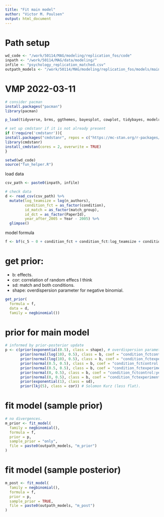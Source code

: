 ```yaml
---
title: "Fit main model"
author: "Victor M. Poulsen"
output: html_document
---
```


# Path setup

```r

wd_code <- "/work/50114/MAG/modeling/replication_fos/code"
inpath <- "/work/50114/MAG/data/modeling/"
infile <- "psychology_replication_matched.csv"
outpath_models <- "/work/50114/MAG/modeling/replication_fos/models/main_model/"

```


# VMP 2022-03-11

```r

# consider pacman
install.packages("pacman") 
library(pacman)

p_load(tidyverse, brms, ggthemes, bayesplot, cowplot, tidybayes, modelr)

# set up cmdstanr if it is not already present
if (!require('cmdstanr')){
install.packages("cmdstanr", repos = c("https://mc-stan.org/r-packages/", getOption("repos")))
library(cmdstanr)
install_cmdstan(cores = 2, overwrite = TRUE)
}

setwd(wd_code)
source("fun_helper.R")


```

load data

```r

csv_path <- paste0(inpath, infile)

# check data
d <- read_csv(csv_path) %>%
  mutate(log_teamsize = log(n_authors), 
         condition_fct = as_factor(condition), 
         id_match = as_factor(match_group),
         id_dct = as_factor(PaperId),
         year_after_2005 = Year - 2005) %>% 
  glimpse()

```

model formula

```r

f <- bf(c_5 ~ 0 + condition_fct + condition_fct:log_teamsize + condition_fct:year_after_2005 + (0 + condition_fct | id_match))

```


# get prior:
* b: effects.
* cor: correlation of random effecs I think
* sd: match and both conditions.
* shape: overdispersion parameter for negative binomial.

```r

get_prior(
  formula = f,
  data = d, 
  family = negbinomial())

```


# prior for main model

```r

# informed by prior-posterior update
p <- c(prior(exponential(0.5), class = shape), # overdispersion parameter
       prior(normal(log(10), 0.5), class = b, coef = "condition_fctcontrol"),
       prior(normal(log(10), 0.5), class = b, coef = "condition_fctexperiment"),
       prior(normal(0.5, 0.5), class = b, coef = "condition_fctcontrol:log_teamsize"),
       prior(normal(0.5, 0.5), class = b, coef = "condition_fctexperiment:log_teamsize"),
       prior(normal(0, 0.5), class = b, coef = "condition_fctcontrol:year_after_2005"),
       prior(normal(0, 0.5), class = b, coef = "condition_fctexperiment:year_after_2005"),
       prior(exponential(1), class = sd),
       prior(lkj(5), class = cor)) # Solomon Kurz (less flat). 

```

# fit model (sample prior)

```r

# no divergences. 
m_prior <- fit_model(
  family = negbinomial(), 
  formula = f, 
  prior = p,
  sample_prior = "only",
  file = paste0(outpath_models, "m_prior")
)

```

# fit model (sample posterior)

```r

m_post <- fit_model(
  family = negbinomial(), 
  formula = f, 
  prior = p,
  sample_prior = TRUE,
  file = paste0(outpath_models, "m_post")
)

```

